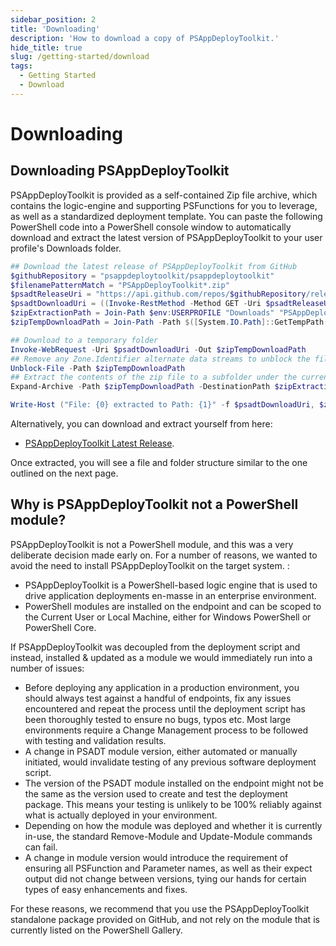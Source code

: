 ```yaml
---
sidebar_position: 2
title: 'Downloading'
description: 'How to download a copy of PSAppDeployToolkit.'
hide_title: true
slug: /getting-started/download
tags:
  - Getting Started
  - Download
---
```


# Downloading

## Downloading PSAppDeployToolkit

PSAppDeployToolkit is provided as a self-contained Zip file archive, which contains the logic-engine and supporting PSFunctions for you to leverage, as well as a standardized deployment template. You can paste the following PowerShell code into a PowerShell console window to automatically download and extract the latest version of PSAppDeployToolkit to your user profile's Downloads folder.

```powershell
## Download the latest release of PSAppDeployToolkit from GitHub
$githubRepository = "psappdeploytoolkit/psappdeploytoolkit"
$filenamePatternMatch = "PSAppDeployToolkit*.zip"
$psadtReleaseUri = "https://api.github.com/repos/$githubRepository/releases/latest"
$psadtDownloadUri = ((Invoke-RestMethod -Method GET -Uri $psadtReleaseUri).assets | Where-Object name -like $filenamePatternMatch ).browser_download_url
$zipExtractionPath = Join-Path $env:USERPROFILE "Downloads" "PSAppDeployToolkit"
$zipTempDownloadPath = Join-Path -Path $([System.IO.Path]::GetTempPath()) -ChildPath $(Split-Path -Path $psadtDownloadUri -Leaf)

## Download to a temporary folder
Invoke-WebRequest -Uri $psadtDownloadUri -Out $zipTempDownloadPath
## Remove any Zone.Identifier alternate data streams to unblock the file (if required)
Unblock-File -Path $zipTempDownloadPath
## Extract the contents of the zip file to a subfolder under the current user's Downloads folder
Expand-Archive -Path $zipTempDownloadPath -DestinationPath $zipExtractionPath -Force

Write-Host ("File: {0} extracted to Path: {1}" -f $psadtDownloadUri, $zipExtractionPath) -ForegroundColor Yellow
```

Alternatively, you can download and extract yourself from here:

- [PSAppDeployToolkit Latest Release](https://github.com/PSAppDeployToolkit/PSAppDeployToolkit/releases/latest).

Once extracted, you will see a file and folder structure similar to the one outlined on the next page.

## Why is PSAppDeployToolkit not a PowerShell module?

PSAppDeployToolkit is not a PowerShell module, and this was a very deliberate decision made early on. For a number of reasons, we wanted to avoid the need to install PSAppDeployToolkit on the target system. :

- PSAppDeployToolkit is a PowerShell-based logic engine that is used to drive application deployments en-masse in an enterprise environment.
- PowerShell modules are installed on the endpoint and can be scoped to the Current User or Local Machine, either for Windows PowerShell or PowerShell Core.

If PSAppDeployToolkit was decoupled from the deployment script and instead, installed & updated as a module we would immediately run into a number of issues:

- Before deploying any application in a production environment, you should always test against a handful of endpoints, fix any issues encountered and repeat the process until the deployment script has been thoroughly tested to ensure no bugs, typos etc. Most large environments require a Change Management process to be followed with testing and validation results.
- A change in PSADT module version, either automated or manually initiated, would invalidate testing of any previous software deployment script.
- The version of the PSADT module installed on the endpoint might not be the same as the version used to create and test the deployment package. This means your testing is unlikely to be 100% reliably against what is actually deployed in your environment.
- Depending on how the module was deployed and whether it is currently in-use, the standard Remove-Module and Update-Module commands can fail.
- A change in module version would introduce the requirement of ensuring all PSFunction and Parameter names, as well as their expect output did not change between versions, tying our hands for certain types of easy enhancements and fixes.

For these reasons, we recommend that you use the PSAppDeployToolkit standalone package provided on GitHub, and not rely on the module that is currently listed on the PowerShell Gallery.
